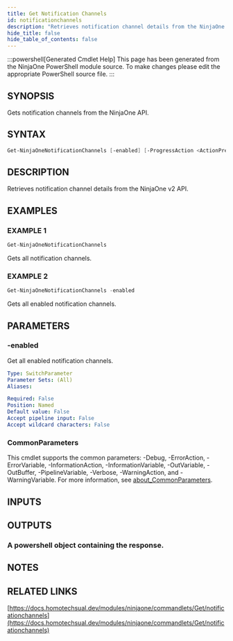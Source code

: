 ```yaml
---
title: Get Notification Channels
id: notificationchannels
description: "Retrieves notification channel details from the NinjaOne v2 API."
hide_title: false
hide_table_of_contents: false
---
```


:::powershell[Generated Cmdlet Help]
This page has been generated from the NinjaOne PowerShell module source. To make changes please edit the appropriate PowerShell source file.
:::

## SYNOPSIS

Gets notification channels from the NinjaOne API.

## SYNTAX

```powershell
Get-NinjaOneNotificationChannels [-enabled] [-ProgressAction <ActionPreference>] [<CommonParameters>]
```

## DESCRIPTION

Retrieves notification channel details from the NinjaOne v2 API.

## EXAMPLES

### EXAMPLE 1

```powershell
Get-NinjaOneNotificationChannels
```

Gets all notification channels.

### EXAMPLE 2

```powershell
Get-NinjaOneNotificationChannels -enabled
```

Gets all enabled notification channels.

## PARAMETERS

### -enabled

Get all enabled notification channels.

```yaml
Type: SwitchParameter
Parameter Sets: (All)
Aliases:

Required: False
Position: Named
Default value: False
Accept pipeline input: False
Accept wildcard characters: False
```

### CommonParameters

This cmdlet supports the common parameters: -Debug, -ErrorAction, -ErrorVariable, -InformationAction, -InformationVariable, -OutVariable, -OutBuffer, -PipelineVariable, -Verbose, -WarningAction, and -WarningVariable. For more information, see [about_CommonParameters](http://go.microsoft.com/fwlink/?LinkID=113216).

## INPUTS


## OUTPUTS

### A powershell object containing the response.

## NOTES

## RELATED LINKS

[https://docs.homotechsual.dev/modules/ninjaone/commandlets/Get/notificationchannels](https://docs.homotechsual.dev/modules/ninjaone/commandlets/Get/notificationchannels)
